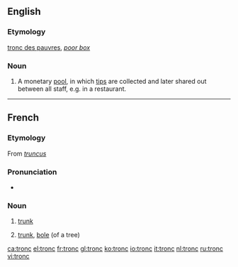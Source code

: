 ==English==

===Etymology===
{{F.}} [[tronc des pauvres]], ''[[poor box]]''

===Noun===
{{en-noun}}

#{{UK}} A monetary [[pool]], in which [[tips]] are collected and later shared out between all staff, e.g. in a restaurant.

----
==French==
===Etymology===
From {{L.|fr}} ''[[truncus]]''

===Pronunciation===
*{{audio|Fr-tronc.ogg|audio}}

===Noun===
{{fr-noun|m}}
#{{anatomy|lang=fr}} [[trunk]]
#{{botany|lang=fr}} [[trunk]], [[bole]] (of a tree)

[[ca:tronc]]
[[el:tronc]]
[[fr:tronc]]
[[gl:tronc]]
[[ko:tronc]]
[[io:tronc]]
[[it:tronc]]
[[nl:tronc]]
[[ru:tronc]]
[[vi:tronc]]